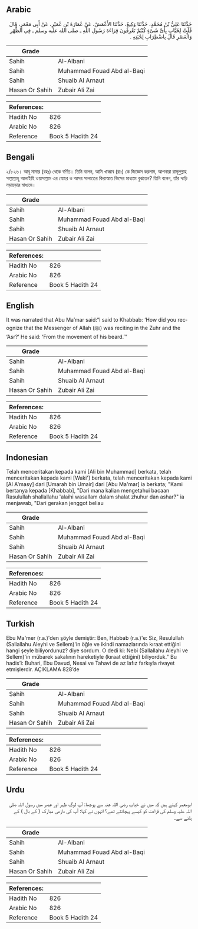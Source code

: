 ## Arabic


<div dir="rtl" lang="ar" style={{fontSize:'larger',backgroundColor:'#f8f9fa',padding:20}}>
حَدَّثَنَا عَلِيُّ بْنُ مُحَمَّدٍ، حَدَّثَنَا وَكِيعٌ، حَدَّثَنَا الأَعْمَشُ، عَنْ عُمَارَةَ بْنِ عُمَيْرٍ، عَنْ أَبِي مَعْمَرٍ، قَالَ قُلْتُ لِخَبَّابٍ بِأَىِّ شَىْءٍ كُنْتُمْ تَعْرِفُونَ قِرَاءَةَ رَسُولِ اللَّهِ ـ صلى الله عليه وسلم ـ فِي الظُّهْرِ وَالْعَصْرِ قَالَ بِاضْطِرَابِ لِحْيَتِهِ ‏.‏
</div>
<div style={{backgroundColor:'#f8f9fa',padding:20, marginBottom: 10}}><table> <thead> <tr> <th>Grade</th> <th></th> </tr> </thead> <tbody> <tr><td>Sahih</td><td>Al-Albani</td></tr><tr><td>Sahih</td><td>Muhammad Fouad Abd al-Baqi</td></tr><tr><td>Sahih</td><td>Shuaib Al Arnaut</td></tr><tr><td>Hasan Or Sahih</td><td>Zubair Ali Zai</td></tr></tbody></table><table> <thead> <tr> <th>References:</th> <th></th> </tr> </thead> <tbody><tr><td>Hadith No</td><td>826</td></tr><tr><td>Arabic No</td><td>826</td></tr><tr><td>Reference</td><td>Book 5 Hadith 24</td></tr></tbody></table></div>

## Bengali


<div dir="ltr" lang="bn" style={{fontSize:'larger',backgroundColor:'#f8f9fa',padding:20}}>
২/৮২৬। আবূ মামার (রহঃ) থেকে বর্ণিত। তিনি বলেন, আমি খাব্বাব (রাঃ) কে জিজ্ঞেস করলাম, আপনারা রাসূলুল্লাহ সাল্লাল্লাহু আলাইহি ওয়াসাল্লাম এর যোহর ও আসর সালাতের কিরাআত কিসের মাধ্যমে বুঝতেন? তিনি বলেন, তাঁর দাড়ি নড়াচড়ার মাধ্যমে।
</div>
<div style={{backgroundColor:'#f8f9fa',padding:20, marginBottom: 10}}><table> <thead> <tr> <th>Grade</th> <th></th> </tr> </thead> <tbody> <tr><td>Sahih</td><td>Al-Albani</td></tr><tr><td>Sahih</td><td>Muhammad Fouad Abd al-Baqi</td></tr><tr><td>Sahih</td><td>Shuaib Al Arnaut</td></tr><tr><td>Hasan Or Sahih</td><td>Zubair Ali Zai</td></tr></tbody></table><table> <thead> <tr> <th>References:</th> <th></th> </tr> </thead> <tbody><tr><td>Hadith No</td><td>826</td></tr><tr><td>Arabic No</td><td>826</td></tr><tr><td>Reference</td><td>Book 5 Hadith 24</td></tr></tbody></table></div>

## English


<div dir="ltr" lang="en" style={{fontSize:'larger',backgroundColor:'#f8f9fa',padding:20}}>
It was narrated that Abu Ma’mar said:“I said to Khabbab: ‘How did you recognize that the Messenger of Allah (ﷺ) was reciting in the Zuhr and the ‘Asr?’ He said: ‘From the movement of his beard.’”
</div>
<div style={{backgroundColor:'#f8f9fa',padding:20, marginBottom: 10}}><table> <thead> <tr> <th>Grade</th> <th></th> </tr> </thead> <tbody> <tr><td>Sahih</td><td>Al-Albani</td></tr><tr><td>Sahih</td><td>Muhammad Fouad Abd al-Baqi</td></tr><tr><td>Sahih</td><td>Shuaib Al Arnaut</td></tr><tr><td>Hasan Or Sahih</td><td>Zubair Ali Zai</td></tr></tbody></table><table> <thead> <tr> <th>References:</th> <th></th> </tr> </thead> <tbody><tr><td>Hadith No</td><td>826</td></tr><tr><td>Arabic No</td><td>826</td></tr><tr><td>Reference</td><td>Book 5 Hadith 24</td></tr></tbody></table></div>

## Indonesian


<div dir="ltr" lang="id" style={{fontSize:'larger',backgroundColor:'#f8f9fa',padding:20}}>
Telah menceritakan kepada kami [Ali bin Muhammad] berkata, telah menceritakan kepada kami [Waki'] berkata, telah menceritakan kepada kami [Al A'masy] dari [Umarah bin Umair] dari [Abu Ma'mar] ia berkata; "Kami bertanya kepada [Khabbab], "Dari mana kalian mengetahui bacaan Rasulullah shallallahu 'alaihi wasallam dalam shalat zhuhur dan ashar?" ia menjawab, "Dari gerakan jenggot beliau
</div>
<div style={{backgroundColor:'#f8f9fa',padding:20, marginBottom: 10}}><table> <thead> <tr> <th>Grade</th> <th></th> </tr> </thead> <tbody> <tr><td>Sahih</td><td>Al-Albani</td></tr><tr><td>Sahih</td><td>Muhammad Fouad Abd al-Baqi</td></tr><tr><td>Sahih</td><td>Shuaib Al Arnaut</td></tr><tr><td>Hasan Or Sahih</td><td>Zubair Ali Zai</td></tr></tbody></table><table> <thead> <tr> <th>References:</th> <th></th> </tr> </thead> <tbody><tr><td>Hadith No</td><td>826</td></tr><tr><td>Arabic No</td><td>826</td></tr><tr><td>Reference</td><td>Book 5 Hadith 24</td></tr></tbody></table></div>

## Turkish


<div dir="ltr" lang="tr" style={{fontSize:'larger',backgroundColor:'#f8f9fa',padding:20}}>
Ebu Ma'mer (r.a.)'den şöyle demiştir: Ben, Habbab (r.a.)'e: Siz, Resulullah (Sallallahu Aleyhi ve Sellem)'in öğle ve ikindi namazlarında kıraat ettiğini hangi şeyle biliyordunuz? diye sordum. O dedi ki: Nebi (Sallallahu Aleyhi ve Sellem)'in mübarek sakalının hareketiyle (kıraat ettiğini) biliyorduk." Bu hadis’i: Buhari, Ebu Davud, Nesai ve Tahavi de az lafız farkıyla rivayet etmişlerdir. AÇIKLAMA 828’de
</div>
<div style={{backgroundColor:'#f8f9fa',padding:20, marginBottom: 10}}><table> <thead> <tr> <th>Grade</th> <th></th> </tr> </thead> <tbody> <tr><td>Sahih</td><td>Al-Albani</td></tr><tr><td>Sahih</td><td>Muhammad Fouad Abd al-Baqi</td></tr><tr><td>Sahih</td><td>Shuaib Al Arnaut</td></tr><tr><td>Hasan Or Sahih</td><td>Zubair Ali Zai</td></tr></tbody></table><table> <thead> <tr> <th>References:</th> <th></th> </tr> </thead> <tbody><tr><td>Hadith No</td><td>826</td></tr><tr><td>Arabic No</td><td>826</td></tr><tr><td>Reference</td><td>Book 5 Hadith 24</td></tr></tbody></table></div>

## Urdu


<div dir="rtl" lang="ur" style={{fontSize:'larger',backgroundColor:'#f8f9fa',padding:20}}>
ابومعمر کہتے ہیں کہ میں نے خباب رضی اللہ عنہ سے پوچھا: آپ لوگ ظہر اور عصر میں رسول اللہ صلی اللہ علیہ وسلم کی قراءت کو کیسے پہچانتے تھے؟ انہوں نے کہا: آپ کی داڑھی مبارک ( کے بال ) کے ہلنے سے۔
</div>
<div style={{backgroundColor:'#f8f9fa',padding:20, marginBottom: 10}}><table> <thead> <tr> <th>Grade</th> <th></th> </tr> </thead> <tbody> <tr><td>Sahih</td><td>Al-Albani</td></tr><tr><td>Sahih</td><td>Muhammad Fouad Abd al-Baqi</td></tr><tr><td>Sahih</td><td>Shuaib Al Arnaut</td></tr><tr><td>Hasan Or Sahih</td><td>Zubair Ali Zai</td></tr></tbody></table><table> <thead> <tr> <th>References:</th> <th></th> </tr> </thead> <tbody><tr><td>Hadith No</td><td>826</td></tr><tr><td>Arabic No</td><td>826</td></tr><tr><td>Reference</td><td>Book 5 Hadith 24</td></tr></tbody></table></div>